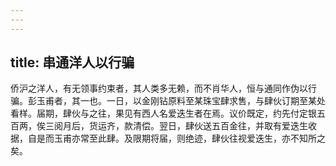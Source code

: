 ```yaml
---
---
---
```

title: 串通洋人以行骗
---



侨沪之洋人，有无领事约束者，其人类多无赖，而不肖华人，恒与通同作伪以行骗。彭玉甫者，其一也。一日，以金刚钻原料至某珠宝肆求售，与肆伙订期至某处看样。届期，肆伙与之往，果见有西人名爱迭生者在焉。议价既定，约先付定银五百两，俟三阅月后，货运齐，款清偿。翌日，肆伙送五百金往，并取有爱迭生收据，自是而玉甫亦常至此肆。及限期将届，则绝迹，肆伙往视爱迭生，亦不知所之矣。